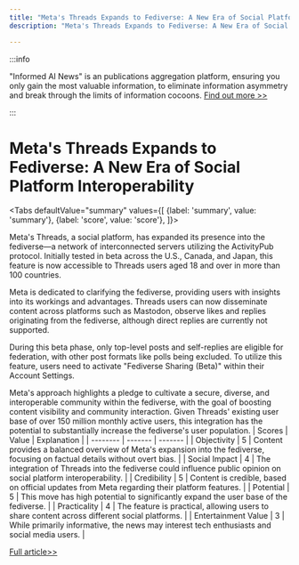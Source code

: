 ```yaml
---
title: "Meta's Threads Expands to Fediverse: A New Era of Social Platform Interoperability"
description: "Meta's Threads Expands to Fediverse: A New Era of Social Platform Interoperability"

---
```



:::info

"Informed AI News" is an publications aggregation platform, ensuring you only gain the most valuable information, to eliminate information asymmetry and break through the limits of information cocoons.  [Find out more >>](/)

:::

# Meta's Threads Expands to Fediverse: A New Era of Social Platform Interoperability


<Tabs
	defaultValue="summary"
	values={[
	{label: 'summary', value: 'summary'},
	{label: 'score', value: 'score'},
]}>
<TabItem value="summary">


Meta's Threads, a social platform, has expanded its presence into the fediverse—a network of interconnected servers utilizing the ActivityPub protocol. Initially tested in beta across the U.S., Canada, and Japan, this feature is now accessible to Threads users aged 18 and over in more than 100 countries.

Meta is dedicated to clarifying the fediverse, providing users with insights into its workings and advantages. Threads users can now disseminate content across platforms such as Mastodon, observe likes and replies originating from the fediverse, although direct replies are currently not supported.

During this beta phase, only top-level posts and self-replies are eligible for federation, with other post formats like polls being excluded. To utilize this feature, users need to activate "Fediverse Sharing (Beta)" within their Account Settings.

Meta's approach highlights a pledge to cultivate a secure, diverse, and interoperable community within the fediverse, with the goal of boosting content visibility and community interaction. Given Threads' existing user base of over 150 million monthly active users, this integration has the potential to substantially increase the fediverse's user population.
</TabItem>
<TabItem value="score">
	| Scores     | Value   | Explanation |
	| -------- | ------- | ------- |
	| Objectivity  | 5    | Content provides a balanced overview of Meta's expansion into the fediverse, focusing on factual details without overt bias.    |
	| Social Impact | 4     | The integration of Threads into the fediverse could influence public opinion on social platform interoperability.    |
	| Credibility    | 5    | Content is credible, based on official updates from Meta regarding their platform features.    |
	| Potential    | 5    | This move has high potential to significantly expand the user base of the fediverse.    |
	| Practicality    | 4    | The feature is practical, allowing users to share content across different social platforms.    |
	| Entertainment Value    | 3    | While primarily informative, the news may interest tech enthusiasts and social media users.    |
</TabItem>
</Tabs>

[Full article>>](https://techcrunch.com/2024/06/25/all-threads-users-can-now-share-to-the-open-social-web-aka-the-fediverse/)
